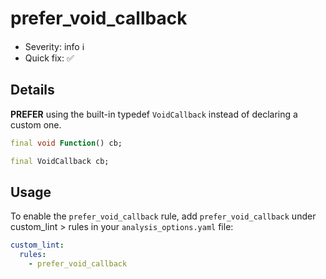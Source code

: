 # prefer_void_callback

- Severity: info ℹ️
- Quick fix: ✅

## Details

**PREFER** using the built-in typedef `VoidCallback` instead of declaring a custom one.

```dart title="Bad"
final void Function() cb;
```

```dart title="Good"
final VoidCallback cb;
```

## Usage

To enable the `prefer_void_callback` rule, add `prefer_void_callback` under custom_lint > rules in your `analysis_options.yaml` file:

```yaml
custom_lint:
  rules:
    - prefer_void_callback
```
